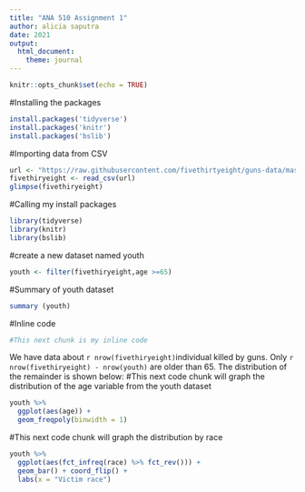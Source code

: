 ```yaml
---
title: "ANA 510 Assignment 1"
author: alicia saputra
date: 2021
output: 
  html_document:
    theme: journal
---
```

```r
knitr::opts_chunk$set(echo = TRUE)
```
#Installing the packages
```r
install.packages('tidyverse')
install.packages('knitr')
install.packages('bslib')
```
#Importing data from CSV
```r
url <- "https://raw.githubusercontent.com/fivethirtyeight/guns-data/master/full_data.csv"
fivethiryeight <- read_csv(url)
glimpse(fivethiryeight)
```
#Calling my install packages
```r
library(tidyverse)
library(knitr)
library(bslib)
```
#create a new dataset named youth
```r
youth <- filter(fivethiryeight,age >=65)
```
#Summary of youth dataset
```r
summary (youth)
```
#Inline code
```r
#This next chunk is my inline code
```
We have data about `r nrow(fivethiryeight)`individual killed by guns. 
Only `r nrow(fivethiryeight) - nrow(youth)` are older than 65. 
The distribution of the remainder is shown below:
#This next code chunk will graph the distribution of the age variable from the youth dataset
```r
youth %>% 
  ggplot(aes(age)) + 
  geom_freqpoly(binwidth = 1) 
```
#This next code chunk will graph the distribution by race
```r
youth %>% 
  ggplot(aes(fct_infreq(race) %>% fct_rev())) + 
  geom_bar() + coord_flip() + 
  labs(x = "Victim race") 
```

